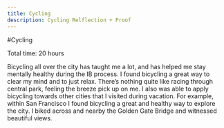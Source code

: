 ```yaml
---
title: Cycling
description: Cycling Relflection + Proof
---
```


#Cycling

Total time: 20 hours

Bicycling all over the city has taught me a lot, and has helped me stay mentally healthy during the IB process. I found bicycling a great way to clear my mind and to just relax. There’s nothing quite like racing through central park, feeling the breeze pick up on me. I also was able to apply bicycling towards other cities that I visited during vacation. For example, within San Francisco I found bicycling a great and healthy way to explore the city. I biked across and nearby the Golden Gate Bridge and witnessed beautiful views.
